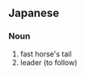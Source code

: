 ==Japanese==
{{ja-kanjitab|き|び|yomi=o}}

===Noun===
{{ja-noun|きび}}

# fast horse's tail
# leader (to follow)